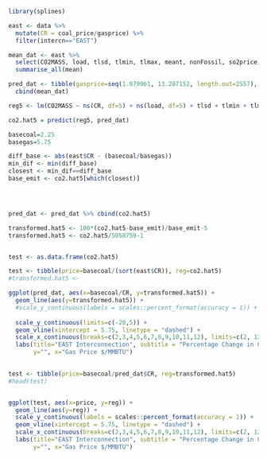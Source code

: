 ```r
library(splines)
```

```r
east <- data %>% 
  mutate(CR = coal_price/gasprice) %>%
  filter(intercn=="EAST")
```

```r
mean_dat <- east %>% 
  select(CO2MASS, load, tlsd, tlmin, tlmax, meant, nonFossil, so2price, netNSflow) %>% 
  summarise_all(mean)
```

```r
pred_dat <- tibble(gasprice=seq(1.879961, 13.287152, length.out=2557), gx=seq(1.562225, 14.659103, length.out=2557), CR=seq(0.155, 1.4, length.out=2557)) %>%
  cbind(mean_dat)
```

```r
reg5 <- lm(CO2MASS ~ ns(CR, df=5) + ns(load, df=5) + tlsd + tlmin + tlmax + ns(meant, df=5) + nonFossil + so2price + netNSflow, data=east)
```

```r
co2.hat5 = predict(reg5, pred_dat)
```

```r
basecoal=2.25
basegas=5.75

diff_base <- abs(east$CR - (basecoal/basegas))
min_dif <- min(diff_base)
closest <- min_dif==diff_base
base_emit <- co2.hat5[which(closest)]




pred_dat <- pred_dat %>% cbind(co2.hat5)

```

```r
transformed.hat5 <- 100*(co2.hat5-base_emit)/base_emit-5
transformed.hat5 <- co2.hat5/5058759-1


test <- as.data.frame(co2.hat5)

test <- tibble(price=basecoal/(sort(east$CR)), reg=co2.hat5)
#transformed.hat5 <- 


```

```r
ggplot(pred_dat, aes(x=basecoal/CR, y=transformed.hat5)) +
  geom_line(aes(y=transformed.hat5)) +
  #scale_y_continuous(labels = scales::percent_format(accuracy = 1)) +
 
  scale_y_continuous(limits=c(-20,5)) + 
  geom_vline(xintercept = 5.75, linetype = "dashed") + 
  scale_x_continuous(breaks=c(2,3,4,5,6,7,8,9,10,11,12), limits=c(2, 12)) +
  labs(title="EAST Interconnection", subtitle = "Percentage Change in CO2 emissions",
       y="", x="Gas Price $/MMBTU")
  

test <- tibble(price=basecoal/pred_dat$CR, reg=transformed.hat5)
#head(test)


ggplot(test, aes(x=price, y=reg)) +
  geom_line(aes(y=reg)) +
  scale_y_continuous(labels = scales::percent_format(accuracy = 1)) +
  geom_vline(xintercept = 5.75, linetype = "dashed") + 
  scale_x_continuous(breaks=c(2,3,4,5,6,7,8,9,10,11,12), limits=c(2, 12)) +
  labs(title="EAST Interconnection", subtitle = "Percentage Change in CO2 emissions",
       y="", x="Gas Price $/MMBTU")
```

